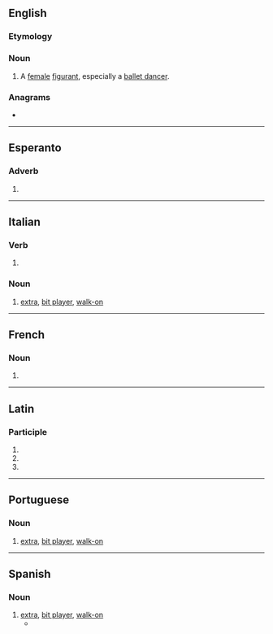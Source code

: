 ==English==

===Etymology===
{{etyl|fr|en}}

===Noun===
{{en-noun}}

# A [[female]] [[figurant]], especially a [[ballet dancer]].

{{Webster 1913}}

===Anagrams===
* {{anagrams|en|a=aefginrtu|featuring}}

----

==Esperanto==

===Adverb===
{{eo-part}}

# {{eo-form of|figur|ante}}

----

==Italian==

===Verb===
{{head|it|present participle}}

# {{present participle of|it|figurare|nocat=1}}

===Noun===
{{it-noun|m}}

# [[extra]], [[bit player]], [[walk-on]] {{gloss|in a film, play, TV show etc.}}
----
==French==

===Noun===
{{fr-noun|f}}

# {{l|en|figurante}}

----

==Latin==

===Participle===
{{la-part-form|figūrante}}

# {{inflection of|la|figūrāns||abl|m|s}}
# {{inflection of|la|figūrāns||abl|f|s}}
# {{inflection of|la|figūrāns||abl|n|s}}

----

==Portuguese==

===Noun===
{{pt-noun|mf}}

# [[extra]], [[bit player]], [[walk-on]] {{gloss|in a film, play, TV show etc.}}

----

==Spanish==

===Noun===
{{es-noun|mf|f=figuranta}}

# [[extra]], [[bit player]], [[walk-on]] {{gloss|in a film, play, TV show etc.}}
#*{{quote-book|es|year=1925|author={{w|Vicente Blasco Ibáñez}}|title=[[s:es:El Papa del mar|El Papa del mar]]|passage=se le aparecían imaginativamente como personajes de ópera bajando de un carro de oro falso entre muchedumbres de coristas y '''figurantes'''.}}